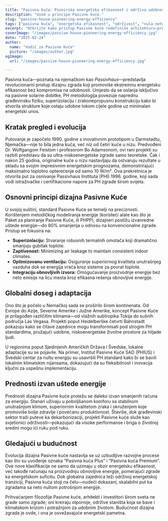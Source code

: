 ```yaml
---
title: "Pasivna kuća: Pionirska energetska efikasnost i održiva udobnost"
description: "Uvod u principe Pasivne kuće."
slug: "passive-house-pioneering-energy-efficiency"
tags: ["pasivna kuća", "energetska efikasnost", "održivost", "nula neto"]
excerpt: "Otkrijte kako pristup Pasivne kuće redefiniše arhitekturu—pružajući superiornu unutrašnju udobnost, drastično smanjenu potrošnju energije i značajno smanjenje emisije ugljen-dioksida, bez obzira na tip zgrade ili klimu."
coverImage: "/images/passive-house-pioneering-energy-efficiency.jpg"
date: "2025-02-24"
author:
  name: "Vodič za Pasivne Kuće"
  picture: "/images/author.jpg"
ogImage:
  url: "/images/passive-house-pioneering-energy-efficiency.jpg"

---
```

Pasivna kuća—poznata na njemačkom kao *Passivhaus*—predstavlja revolucionarni pristup dizajnu zgrada koji promoviše ekstremnu energetsku efikasnost bez kompromisa na udobnosti. Umjesto da se oslanja isključivo na pasivne solarne dobitke, PH metodologija povezuje naprednu građevinsku fiziku, superizolaciju i zrakonepropusnu konstrukciju kako bi stvorila strukture koje ostaju udobne tokom cijele godine uz minimalan energetski unos.

## Kratak pregled i evolucija

Putovanje je započelo 1990. godine s inovativnim prototipom u Darmstadtu, Njemačka—nije to bila jedna kuća, već niz od četiri kuće u nizu. Predvođeni Dr. Wolfgangom Feistom i profesorom Bo Adamsonom, ovi rani projekti su razbili predstavu da su ultra-niskoenergetske zgrade samo teoretske. Čak i nakon 25 godina, originalne kuće u nizu nastavljaju da ostvaruju rezultate u skladu sa svojim impresivnim energetskim prognozama, demonstrirajući maksimalno toplotno opterećenje od samo 10 W/m². Ova prekretnica je otvorila put za osnivanje Passivhaus Instituta (PHI) 1996. godine, koji sada vodi istraživačke i certifikacione napore za PH zgrade širom svijeta.
## Osnovni principi dizajna Pasivne Kuće

U svojoj suštini, standard Pasivne Kuće se temelji na preciznosti. Korištenjem metodičkog modeliranja energije (koristeći alate kao što je Paket za planiranje Pasivne Kuće, ili PHPP), dizajneri postižu izvanredne uštede energije—do 80% smanjenja u odnosu na konvencionalne zgrade. Pristup se fokusira na:
- **Superizolaciju:** Stvaranje robusnih termalnih omotača koji dramatično smanjuju gubitak toplote.
- **Zaptivenost:** Minimizing air leakage to maintain consistent indoor climates.
- **Optimizovanu ventilaciju:** Osiguranje superiornog kvaliteta unutrašnjeg vazduha dok se energija vraća kroz sisteme za povrat toplote.
- **Integraciju obnovljivih izvora:** Omogućavanje proizvodnje energije bez neto emisije na licu mesta kroz efikasna rešenja obnovljive energije.

## Globalni doseg i adaptacija

Ono što je počelo u Nemačkoj sada se proširilo širom kontinenata. Od Evrope do Azije, Severne Amerike i Južne Amerike, koncept Pasivne Kuće je prilagođen različitim klimama—od vlažnih subtropika Tokija do sušnih područja Las Vegasa. Projekti poput Heidelberške četvrti Bahnstadt pokazuju kako se čitave zajednice mogu transformisati pod strogim PH standardima, pružajući udobne, niskoenergetske životne prostore za hiljade ljudi.

U regionima poput Sjedinjenih Američkih Država i Švedske, lokalne adaptacije su se pojavile. Na primer, Institut Pasivne Kuće SAD (PHIUS) i Švedski centar za nultu energiju su usavršili PH standard kako bi se bavili lokalnim klimatskim nijansama, dokazujući da su fleksibilnost i inovacija ključni za uspešnu implementaciju.
## Prednosti izvan uštede energije

Prednosti dizajna Pasivne kuće protežu se daleko izvan smanjenih računa za energiju. Stanari uživaju u poboljšanom komforu sa stabilnom unutrašnjom klimom, superiornim kvalitetom zraka i okruženjem koje promoviše bolje zdravlje i povećanu produktivnost. Štaviše, dok građevinski sektor traži puteve ka dekarbonizaciji, projekti Pasivne kuće služe kao svjetionici održivosti—pokazujući da visoke performanse i briga o životnoj sredini mogu ići ruku pod ruku.

## Gledajući u budućnost

Evolucija dizajna Pasivne kuće nastavlja se uz uzbudljive razvojne procese kao što su uvođenje oznaka “Pasivna kuća Plus” i “Pasivna kuća Premium”. Ove nove klasifikacije ne samo da uzimaju u obzir energetsku efikasnost, već takođe računaju na proizvodnju obnovljive energije, pomerajući zgrade ka energetskom suficitu. Dok globalna zajednica teži održivoj energetskoj tranziciji, Pasivna kuća stoji na čelu—nudeći dokazani, skalabilni put ka zgradama sa neto nultom potrošnjom energije.

Prihvaćanjem filozofije Pasivne kuće, arhitekti i investitori širom sveta ne grade samo zgrade; oni kreiraju otpornije, održive staništa koja se bave i klimatskom krizom i potražnjom za udobnim životom. Budućnost dizajna zgrada je ovde, i ona je osvežavajuće energetski pametna.
